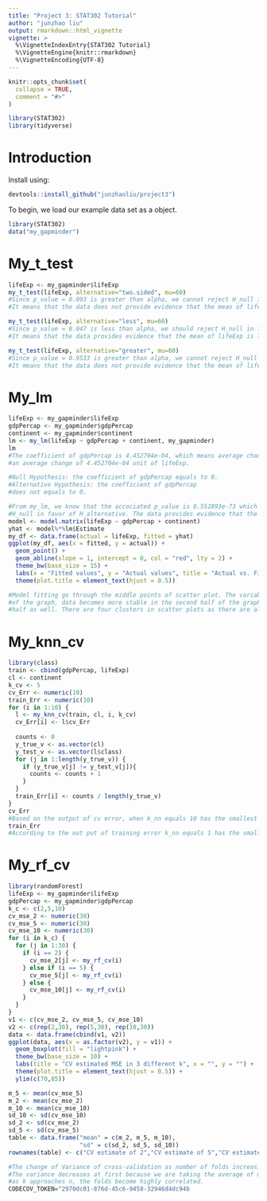```yaml
---
title: "Project 3: STAT302 Tutorial"
author: "junzhao liu"
output: rmarkdown::html_vignette
vignette: >
  %\VignetteIndexEntry{STAT302 Tutorial}
  %\VignetteEngine{knitr::rmarkdown}
  %\VignetteEncoding{UTF-8}
---
```


```r
knitr::opts_chunk$set(
  collapse = TRUE,
  comment = "#>"
)
```

```r
library(STAT302)
library(tidyverse)
```
# Introduction  
  Install \texttt{Project3} using:
```r
devtools::install_github("junzhaoliu/project3")
```  
  
  To begin, we load our example data set as a \texttt{my_gapminder} object.
```r
library(STAT302)
data("my_gapminder")
```

# My_t_test  
  
```r
lifeExp <- my_gapminder$lifeExp
my_t_test(lifeExp, alternative="two.sided", mu=60)
#Since p_value = 0.093 is greater than alpha, we cannot reject H_null in favor of H_alternative. 
#It means that the data does not provide evidence that the mean of lifeExp is not equal to 60.

my_t_test(lifeExp, alternative="less", mu=60)
#Since p_value = 0.047 is less than alpha, we should reject H_null in favor of H_alternative. 
#It means that the data provides evidence that the mean of lifeExp is less than 60.

my_t_test(lifeExp, alternative="greater", mu=60)
#Since p_value = 0.9533 is greater than alpha, we cannot reject H_null in favor of H_alternative. 
#It means that the data does not provide evidence that the mean of lifeExp is greater 60.
```

# My_lm
```r
lifeExp <- my_gapminder$lifeExp
gdpPercap <- my_gapminder$gdpPercap
continent <- my_gapminder$continent
lm <- my_lm(lifeExp ~ gdpPercap + continent, my_gapminder)
lm
#The coefficient of gdpPercap is 4.452704e-04, which means average change of 1 unit gdpPercap is associated with 
#an average change of 4.452704e-04 unit of lifeExp.

#Null Hypothesis: the coefficient of gdpPercap equals to 0.
#Alternative Hypothesis: the coefficient of gdpPercap 
#does not equals to 0.

#From my_lm, we know that the accociated p_value is 8.552893e-73 which is less than alpha = 0.05. Thus, we should reject 
#H_null in favor of H_alternative. The data provides evidence that the coefficient of gdpPercap does not equals to 0.
model <- model.matrix(lifeExp ~ gdpPercap + continent)
yhat <- model%*%lm$Estimate
my_df <- data.frame(actual = lifeExp, fitted = yhat)
ggplot(my_df, aes(x = fitted, y = actual)) +
  geom_point() +
  geom_abline(slope = 1, intercept = 0, col = "red", lty = 2) + 
  theme_bw(base_size = 15) +
  labs(x = "Fitted values", y = "Actual values", title = "Actual vs. Fitted") +
  theme(plot.title = element_text(hjust = 0.5))

#Model fitting go through the middle points of scatter plot. The variability of actual data is very large at in the first half 
#of the graph, data becomes more stable in the second half of the graph, and the linear fitting is more fit in the second 
#half as well. There are four clusters in scatter plots as there are also four different continents in our data. 
```

# My_knn_cv
```r
library(class)
train <- cbind(gdpPercap, lifeExp)
cl <- continent
k_cv <- 5
cv_Err <- numeric(10)
train_Err <- numeric(10)
for (i in 1:10) {
  l <- my_knn_cv(train, cl, i, k_cv)
  cv_Err[i] <- l$cv_Err
  
  counts <- 0
  y_true_v <- as.vector(cl)
  y_test_v <- as.vector(l$class)
  for (j in 1:length(y_true_v)) {
    if (y_true_v[j] != y_test_v[j]){
      counts <- counts + 1
    }
  }
  train_Err[i] <- counts / length(y_true_v)
}
cv_Err 
#Based on the output of cv error, when k_nn equals 10 has the smallest error, so we choose k_nn equals 10
train_Err
#According to the out put of training error k_nn equals 1 has the smallest error, so we choose k_nn equals 1
```

# My_rf_cv
```r
library(randomForest)
lifeExp <- my_gapminder$lifeExp
gdpPercap <- my_gapminder$gdpPercap
k_c <- c(2,5,10)
cv_mse_2 <- numeric(30)
cv_mse_5 <- numeric(30)
cv_mse_10 <- numeric(30)
for (i in k_c) {
  for (j in 1:30) {
    if (i == 2) {
      cv_mse_2[j] <- my_rf_cv(i)
    } else if (i == 5) {
      cv_mse_5[j] <- my_rf_cv(i)
    } else {
      cv_mse_10[j] <- my_rf_cv(i) 
    }
  }
}
v1 <- c(cv_mse_2, cv_mse_5, cv_mse_10)
v2 <- c(rep(2,30), rep(5,30), rep(10,30))
data <- data.frame(cbind(v1, v2))
ggplot(data, aes(x = as.factor(v2), y = v1)) +
  geom_boxplot(fill = "lightpink") +
  theme_bw(base_size = 10) +
  labs(title = "CV estimated MSE in 3 different k", x = "", y = "") +
  theme(plot.title = element_text(hjust = 0.5)) +
  ylim(c(70,85))

m_5 <- mean(cv_mse_5)
m_2 <- mean(cv_mse_2)
m_10 <- mean(cv_mse_10)
sd_10 <- sd(cv_mse_10)
sd_2 <- sd(cv_mse_2)
sd_5 <- sd(cv_mse_5)
table <- data.frame("mean" = c(m_2, m_5, m_10),
                    "sd" = c(sd_2, sd_5, sd_10))
rownames(table) <- c("CV estimate of 2","CV estimate of 5","CV estimate of 10")

#The change of Variance of cross-validation as number of folds increasing is more u-shaped than linear relation. 
#The variance decreases at first because we are taking the average of more trials. It increases later because 
#as k approaches n, the folds become highly correlated.
CODECOV_TOKEN="2970dc01-876d-45c6-9458-32946d4dc94b
```


